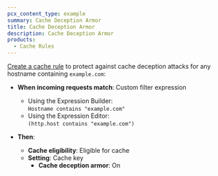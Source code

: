```yaml
---
pcx_content_type: example
summary: Cache Deception Armor
title: Cache Deception Armor
description: Cache Deception Armor
products:
  - Cache Rules
---
```



<Render file="page-rules-migration" />

[Create a cache rule](/cache/how-to/cache-rules/create-dashboard/) to protect against cache deception attacks for any hostname containing `example.com`:

<Example>

* **When incoming requests match**: Custom filter expression
  * Using the Expression Builder:<br/>
    `Hostname contains "example.com"`
  * Using the Expression Editor:<br/>
    `(http.host contains "example.com")`

* **Then**:
  * **Cache eligibility**: Eligible for cache
  * **Setting**: Cache key
    * **Cache deception armor**: On

</Example>
